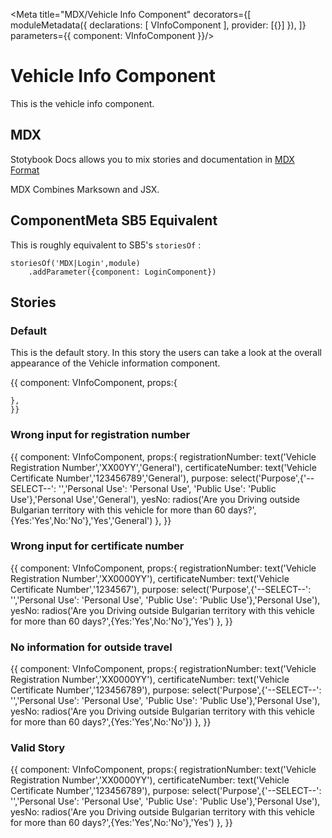 
<Meta title="MDX/Vehicle Info Component" decorators={[
    moduleMetadata({
        declarations: [
            VInfoComponent
        ],
        provider: [{}]
    }),
]} parameters={{
    component: VInfoComponent
}}/>

# Vehicle Info Component 

This is the vehicle info component.

## MDX

Stotybook Docs allows you to mix stories and documentation in 
[MDX Format](https://mdxjs.com/)

MDX Combines Marksown and JSX.

## ComponentMeta SB5 Equivalent

This is roughly equivalent to SB5's `storiesOf` :

```
storiesOf('MDX|Login',module)
    .addParameter({component: LoginComponent})

```

## Stories

### Default

This is the default story. In this story the users can take a look at the overall
appearance of the Vehicle information component.

<Preview>
  <Story name="Default">{{
    component: VInfoComponent,
    props:{
      
    },
    }}    
  </Story>
</Preview>

### Wrong input for registration number

<Preview>
  <Story name="Wrong Vehicle Registration Number">{{
    component: VInfoComponent,
    props:{
      registrationNumber: text('Vehicle Registration Number','XX00YY','General'),
      certificateNumber: text('Vehicle Certificate Number','123456789','General'),
      purpose: select('Purpose',{'--SELECT--': '','Personal Use': 'Personal Use', 'Public Use': 'Public Use'},'Personal Use','General'),
      yesNo: radios('Are you Driving outside Bulgarian territory with this vehicle for more than 60 days?',{Yes:'Yes',No:'No'},'Yes','General')
    },
    }}    
  </Story>
</Preview>

### Wrong input for certificate number

<Preview>
  <Story name="Wrong Vehicle Certificate Number">{{
    component: VInfoComponent,
    props:{
      registrationNumber: text('Vehicle Registration Number','XX0000YY'),
      certificateNumber: text('Vehicle Certificate Number','1234567'),
      purpose: select('Purpose',{'--SELECT--': '','Personal Use': 'Personal Use', 'Public Use': 'Public Use'},'Personal Use'),
      yesNo: radios('Are you Driving outside Bulgarian territory with this vehicle for more than 60 days?',{Yes:'Yes',No:'No'},'Yes')
    },
    }}    
  </Story>
</Preview>

### No information for outside travel

<Preview>
  <Story name="No information about outside travel">{{
    component: VInfoComponent,
    props:{
      registrationNumber: text('Vehicle Registration Number','XX0000YY'),
      certificateNumber: text('Vehicle Certificate Number','123456789'),
      purpose: select('Purpose',{'--SELECT--': '','Personal Use': 'Personal Use', 'Public Use': 'Public Use'},'Personal Use'),
      yesNo: radios('Are you Driving outside Bulgarian territory with this vehicle for more than 60 days?',{Yes:'Yes',No:'No'})
    },
    }}    
  </Story>
</Preview>

### Valid Story

<Preview>
  <Story name="All information is correct">{{
    component: VInfoComponent,
    props:{
      registrationNumber: text('Vehicle Registration Number','XX0000YY'),
      certificateNumber: text('Vehicle Certificate Number','123456789'),
      purpose: select('Purpose',{'--SELECT--': '','Personal Use': 'Personal Use', 'Public Use': 'Public Use'},'Personal Use'),
      yesNo: radios('Are you Driving outside Bulgarian territory with this vehicle for more than 60 days?',{Yes:'Yes',No:'No'},'Yes')
    },
    }}    
  </Story>
</Preview>